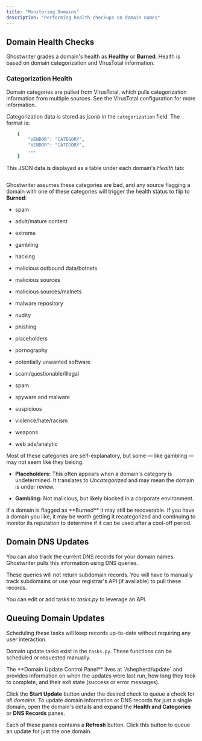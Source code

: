 ```yaml
---
title: "Monitoring Domains"
description: "Performing health checkups on domain names"
---
```


## Domain Health Checks

Ghostwriter grades a domain's health as **Healthy** or **Burned**. Health is based on domain categorization and VirusTotal information.

### Categorization Health

Domain categories are pulled from VirusTotal, which pulls categorization information from multiple sources. See the VirusTotal configuration for more information.

<CardGroup cols={1}> <Card title="Configuring VirusTotal" icon="virus" iconType="solid" href="/configuring-global-settings/configuring-apis/configuring-virustotal" /> </CardGroup>

Categorization data is stored as _jsonb_ in the `categorization` field. The format is:


```bash
    {
        "VENDOR": "CATEGORY",
        "VENDOR": "CATEGORY",
        ...
    }
```
This JSON data is displayed as a table under each domain's _Health_ tab:

<Frame>
  <img src="/images/features/image-30.avif" alt=""/>
</Frame>

Ghostwriter assumes these categories are bad, and any source flagging a domain with one of these categories will trigger the health status to flip to **Burned**:

* spam

* adult/mature content

* extreme

* gambling

* hacking

* malicious outbound data/botnets

* malicious sources

* malicious sources/malnets

* malware repository

* nudity

* phishing

* placeholders

* pornography

* potentially unwanted software

* scam/questionable/illegal

* spam

* spyware and malware

* suspicious

* violence/hate/racism

* weapons

* web ads/analytic

<Info>
Most of these categories are self-explanatory, but some ⁠— like gambling ⁠— may not seem like they belong.

* **Placeholders:** This often appears when a domain's category is undetermined. It translates to _Uncategorized_ and may mean the domain is under review.

* **Gambling:** Not malicious, but likely blocked in a corporate environment.
</Info>

<Check>
If a domain is flagged as **Burned** it may still be recoverable. If you have a domain you like, it may be worth getting it recategorized and continuing to monitor its reputation to determine if it can be used after a cool-off period.
</Check>

## Domain DNS Updates


You can also track the current DNS records for your domain names. Ghostwriter pulls this information using DNS queries.

These queries will not return subdomain records. You will have to manually track subdomains or use your registrar's API (if available) to pull these records.

You can edit or add tasks to _tasks.py_ to leverage an API.

## Queuing Domain Updates

<Info>
Scheduling these tasks will keep records up-to-date without requiring any user interaction.
</Info>

<CardGroup cols={1}> <Card title="Scheduling Tasks" icon="virus" iconType="solid" href="/features/background-tasks/scheduled-tasks" /> </CardGroup>

Domain update tasks exist in the `tasks.py`. These functions can be scheduled or requested manually.

<Tabs>
<Tab title="Update All Domains">
The **Domain Update Control Panel** lives at `/shepherd/update` and provides information on when the updates were last run, how long they took to complete, and their exit state (success or error messages).

<Frame>
  <img src="/images/features/image-31.avif" alt=""/>
</Frame>

Click the **Start Update** button under the desired check to queue a check for _all domains_.
</Tab>
<Tab title="Update Individual Domains">
To update domain information or DNS records for just a single domain, open the domain's details and expand the **Health and Categories** or **DNS Records** panes.

Each of these panes contains a **Refresh** button. Click this button to queue an update for just the one domain.
</Tab>
</Tabs>
